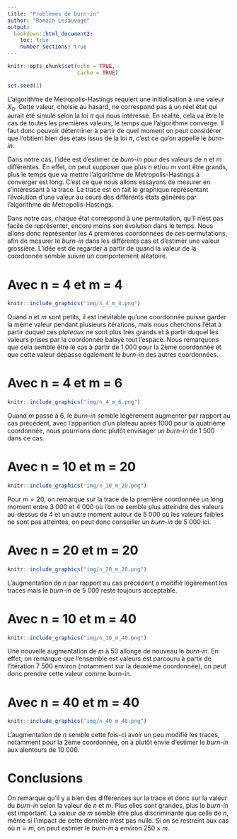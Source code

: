 ```yaml
---
title: "Problèmes de burn-in"
author: "Romain Lesauvage"
output: 
  bookdown::html_document2:
    toc: true
    number_sections: true
---
```


```r
knitr::opts_chunk$set(echo = TRUE,
                      cache = TRUE)
```


```r
set.seed(1)
```

L'algorithme de Metropolis-Hastings requiert une initialisation à une valeur $X_0$. Cette valeur, choisie au hasard, ne correspond pas à un réel état qui aurait été simulé selon la loi $\pi$ qui nous intéresse. En réalité, cela va être le cas de toutes les premières valeurs, le temps que l'algorithme converge. Il faut donc pouvoir déterminer à partir de quel moment on peut considérer que l'obtient bien des états issus de la loi $\pi$, c'est ce qu'on appelle le *burn-in*.

Dans notre cas, l'idée est d'estimer ce *burn-in* pour des valeurs de $n$ et $m$ différentes. En effet, on peut supposer que plus $n$ et/ou $m$ vont être grands, plus le temps que va mettre l'algorithme de Metropolis-Hastings à converger est long. C'est ce que nous allons essayons de mesurer en s'intéressant à la trace. La trace est en fait le graphique représentant l'évolution d'une valeur au cours des différents états générés par l'algorithme de Metropolis-Hastings.

Dans notre cas, chaque état correspond à une permutation, qu'il n'est pas facile de représenter, encore moins son évolution dans le temps. Nous allons donc représenter les 4 premières coordonnées de ces permutations, afin de mesurer le *burn-in* dans les différents cas et d'estimer une valeur grossière. L'idée est de regarder à partir de quand la valeur de la coordonnée semble suivre un comportement aléatoire.

# Avec n = 4 et m = 4

```r
knitr::include_graphics("img/n_4_m_4.png")
```

Quand $n$ et $m$ sont petits, il est inévitable qu'une coordonnée puisse garder la même valeur pendant plusieurs itérations, mais nous cherchons l'état à partir duquel ces *plateaux* ne sont plus très grands et à partir duquel les valeurs prises par la coordonnée balaye tout l'espace. Nous remarquons que cela semble être le cas à partir de 1 000 pour la 2ème coordonnée et que cette valeur dépasse également le *burn-in* des autres coordonnées.

# Avec n = 4 et m = 6

```r
knitr::include_graphics("img/n_4_m_6.png")
```

Quand $m$ passe à 6, le *burn-in* semble légèrement augmenter par rapport au cas précédent, avec l'apparition d'un plateau après 1000 pour la quatrième coordonnée, nous pourrions donc plutôt envisager un *burn-in* de 1 500 dans ce cas.

# Avec n = 10 et m = 20

```r
knitr::include_graphics("img/n_10_m_20.png")
```

Pour $m = 20$, on remarque sur la trace de la première coordonnée un long moment entre 3 000 et 4 000 où l'on ne semble plus atteindre des valeurs au-dessus de 4 et un autre moment autour de 5 000 où les valeurs faibles ne sont pas atteintes, on peut donc conseiller un *burn-in* de 5 000 ici.

# Avec n = 20 et m = 20

```r
knitr::include_graphics("img/n_20_m_20.png")
```

L'augmentation de $n$ par rapport au cas précédent a modifié légèrement les traces mais le *burn-in* de 5 000 reste toujours acceptable.

# Avec n = 10 et m = 40

```r
knitr::include_graphics("img/n_10_m_40.png")
```

Une nouvelle augmentation de $m$ à 50 allonge de nouveau le *burn-in*. En effet, on remarque que l'ensemble est valeurs est parcouru à partir de l'itération 7 500 environ (notamment sur la deuxième coordonnée), on peut donc prendre cette valeur comme burn-in.

# Avec n = 40 et m = 40

```r
knitr::include_graphics("img/n_40_m_40.png")
```

L'augmentation de $n$ semble cette fois-ci avoir un peu modifié les traces, notamment pour la 2ème coordonnée, on a plutôt envie d'estimer le *burn-in* aux alentours de 10 000.

# Conclusions

On remarque qu'il y a bien des différences sur la trace et donc sur la valeur du *burn-in* selon la valeur de $n$ et $m$. Plus elles sont grandes, plus le *burn-in* est important. La valeur de $m$ semble être plus discriminante que celle de $n$, même si l'impact de cette dernière n'est pas nulle. Si on se restreint aux cas où $n = m$, on peut estimer le *burn-in* à environ $250 \times m$.